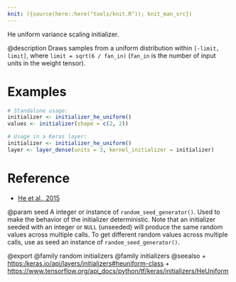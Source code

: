 ```yaml
---
knit: ({source(here::here("tools/knit.R")); knit_man_src})
---
```

He uniform variance scaling initializer.

@description
Draws samples from a uniform distribution within `[-limit, limit]`, where
`limit = sqrt(6 / fan_in)` (`fan_in` is the number of input units in the
weight tensor).

# Examples
```r
# Standalone usage:
initializer <- initializer_he_uniform()
values <- initializer(shape = c(2, 2))
```

```r
# Usage in a Keras layer:
initializer <- initializer_he_uniform()
layer <- layer_dense(units = 3, kernel_initializer = initializer)
```

# Reference
- [He et al., 2015](https://arxiv.org/abs/1502.01852)

@param seed
A integer or instance of
`random_seed_generator()`.
Used to make the behavior of the initializer
deterministic. Note that an initializer seeded with an integer
or `NULL` (unseeded) will produce the same random values
across multiple calls. To get different random values
across multiple calls, use as seed an instance
of `random_seed_generator()`.

@export
@family random initializers
@family initializers
@seealso
+ <https:/keras.io/api/layers/initializers#heuniform-class>
+ <https://www.tensorflow.org/api_docs/python/tf/keras/initializers/HeUniform>
